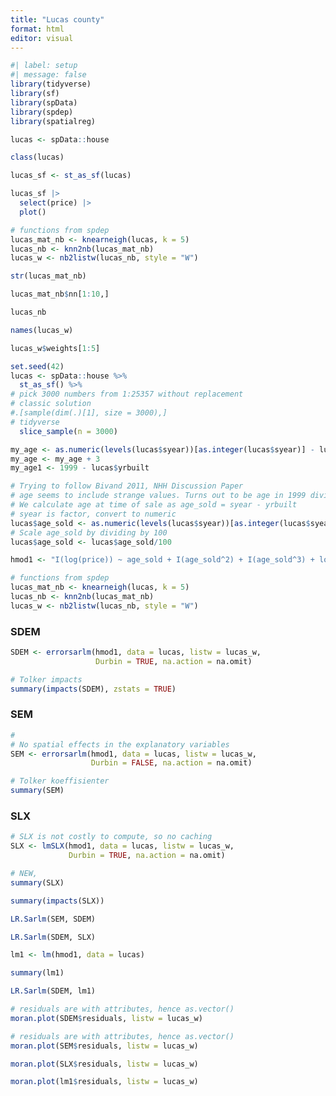 ```yaml
---
title: "Lucas county"
format: html
editor: visual
---
```


```r
#| label: setup
#| message: false
library(tidyverse)
library(sf)
library(spData)
library(spdep)
library(spatialreg)
```

```r
lucas <- spData::house
```

```r
class(lucas)
```

```r
lucas_sf <- st_as_sf(lucas)
```

```r
lucas_sf |> 
  select(price) |> 
  plot()
```

```r
# functions from spdep
lucas_mat_nb <- knearneigh(lucas, k = 5)
lucas_nb <- knn2nb(lucas_mat_nb)
lucas_w <- nb2listw(lucas_nb, style = "W")
```

```r
str(lucas_mat_nb)
```

```r
lucas_mat_nb$nn[1:10,]
```

```r
lucas_nb
```

```r
names(lucas_w)
```

```r
lucas_w$weights[1:5]
```

```r
set.seed(42)
lucas <- spData::house %>% 
  st_as_sf() %>% 
# pick 3000 numbers from 1:25357 without replacement
# classic solution
#.[sample(dim(.)[1], size = 3000),]
# tidyverse 
  slice_sample(n = 3000)
```

```r
my_age <- as.numeric(levels(lucas$syear))[as.integer(lucas$syear)] - lucas$yrbuilt
my_age <- my_age + 3
my_age1 <- 1999 - lucas$yrbuilt
```

```r
# Trying to follow Bivand 2011, NHH Discussion Paper
# age seems to include strange values. Turns out to be age in 1999 divided by 100
# We calculate age at time of sale as age_sold = syear - yrbuilt
# syear is factor, convert to numeric
lucas$age_sold <- as.numeric(levels(lucas$syear))[as.integer(lucas$syear)] - lucas$yrbuilt
# Scale age_sold by dividing by 100
lucas$age_sold <- lucas$age_sold/100
```

```r
hmod1 <- "I(log(price)) ~ age_sold + I(age_sold^2) + I(age_sold^3) + log(TLA) + log(lotsize) + rooms + beds + syear"
```

```r
# functions from spdep
lucas_mat_nb <- knearneigh(lucas, k = 5)
lucas_nb <- knn2nb(lucas_mat_nb)
lucas_w <- nb2listw(lucas_nb, style = "W")
```

### SDEM

```r
SDEM <- errorsarlm(hmod1, data = lucas, listw = lucas_w, 
                   Durbin = TRUE, na.action = na.omit)
```

```r
# Tolker impacts
summary(impacts(SDEM), zstats = TRUE)
```

### SEM

```r
#
# No spatial effects in the explanatory variables
SEM <- errorsarlm(hmod1, data = lucas, listw = lucas_w, 
                  Durbin = FALSE, na.action = na.omit)
```

```r
# Tolker koeffisienter
summary(SEM)
```

### SLX

```r
# SLX is not costly to compute, so no caching
SLX <- lmSLX(hmod1, data = lucas, listw = lucas_w, 
             Durbin = TRUE, na.action = na.omit)
```

```r
# NEW, 
summary(SLX)
```

```r
summary(impacts(SLX))
```

```r
LR.Sarlm(SEM, SDEM)
```

```r
LR.Sarlm(SDEM, SLX)
```

```r
lm1 <- lm(hmod1, data = lucas)
```

```r
summary(lm1)
```

```r
LR.Sarlm(SDEM, lm1)
```

```r
# residuals are with attributes, hence as.vector()
moran.plot(SDEM$residuals, listw = lucas_w)
```

```r
# residuals are with attributes, hence as.vector()
moran.plot(SEM$residuals, listw = lucas_w)
```

```r
moran.plot(SLX$residuals, listw = lucas_w)
```

```r
moran.plot(lm1$residuals, listw = lucas_w)
```
